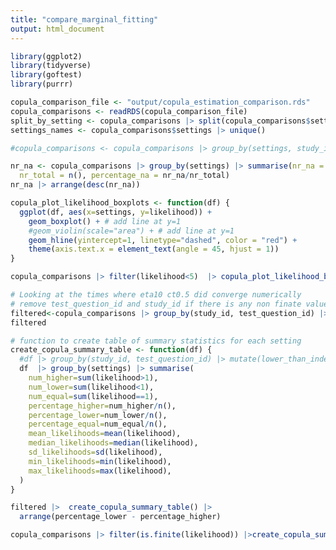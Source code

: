 ```yaml
---
title: "compare_marginal_fitting"
output: html_document
---
```


```r
library(ggplot2)
library(tidyverse)
library(goftest)
library(purrr)

copula_comparison_file <- "output/copula_estimation_comparison.rds"
copula_comparisons <- readRDS(copula_comparison_file)
split_by_setting <- copula_comparisons |> split(copula_comparisons$settings) 
settings_names <- copula_comparisons$settings |> unique()

#copula_comparisons <- copula_comparisons |> group_by(settings, study_id, test_question_id) |> summarise(likelihood=max(likelihood), cum_prob=max(cum_prob)) |> ungroup()
```
```r

nr_na <- copula_comparisons |> group_by(settings) |> summarise(nr_na = sum(is.na(likelihood)), 
  nr_total = n(), percentage_na = nr_na/nr_total)
nr_na |> arrange(desc(nr_na))
```

```r

copula_plot_likelihood_boxplots <- function(df) {
  ggplot(df, aes(x=settings, y=likelihood)) +
    geom_boxplot() + # add line at y=1 
    #geom_violin(scale="area") + # add line at y=1 
    geom_hline(yintercept=1, linetype="dashed", color = "red") +
    theme(axis.text.x = element_text(angle = 45, hjust = 1))  
}

copula_comparisons |> filter(likelihood<5)  |> copula_plot_likelihood_boxplots()
```

```r
# Looking at the times where eta10 ct0.5 did converge numerically
# remove test_question_id and study_id if there is any non finate value in that group
filtered<-copula_comparisons |> group_by(study_id, test_question_id) |> filter(all(is.finite(likelihood)))
filtered
```

```r
# function to create table of summary statistics for each setting
create_copula_summary_table <- function(df) {
  #df |> group_by(study_id, test_question_id) |> mutate(lower_than_indep = likeli)
  df  |> group_by(settings) |> summarise(
    num_higher=sum(likelihood>1),
    num_lower=sum(likelihood<1),
    num_equal=sum(likelihood==1),
    percentage_higher=num_higher/n(),
    percentage_lower=num_lower/n(),
    percentage_equal=num_equal/n(),
    mean_likelihoods=mean(likelihood),
    median_likelihoods=median(likelihood),
    sd_likelihoods=sd(likelihood),
    min_likelihoods=min(likelihood),
    max_likelihoods=max(likelihood),
  )
}

filtered |>  create_copula_summary_table() |> 
  arrange(percentage_lower - percentage_higher)
```
```r
copula_comparisons |> filter(is.finite(likelihood)) |>create_copula_summary_table()
```
